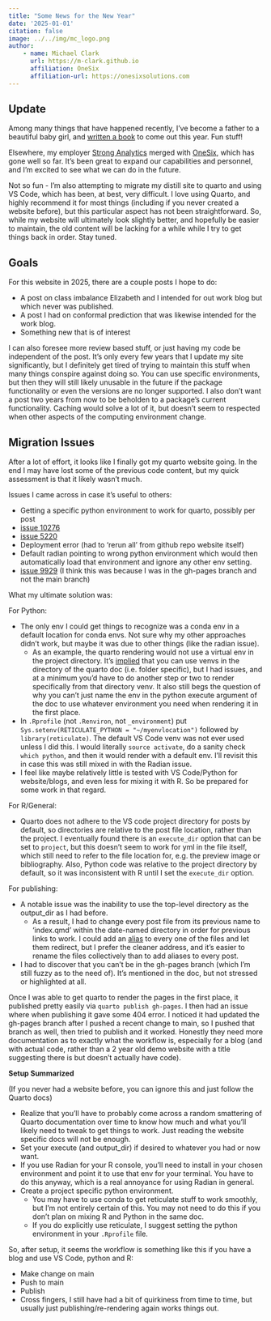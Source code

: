 ```yaml
---
title: "Some News for the New Year"
date: '2025-01-01'
citation: false
image: ../../img/mc_logo.png
author:
    - name: Michael Clark
      url: https://m-clark.github.io
      affiliation: OneSix
      affiliation-url: https://onesixsolutions.com
---
```



## Update

Among many things that have happened recently, I've become a father to a beautiful baby girl, and [written a book](https://m-clark.github.io/book-of-models) to come out this year. Fun stuff!

Elsewhere, my employer [Strong Analytics](https://www.strong.io/) merged with [OneSix](https://www.onesixsolutions.com/), which has gone well so far. It's been great to expand our capabilities and personnel, and I'm excited to see what we can do in the future.

Not so fun - I'm also attempting to migrate my distill site to quarto and using VS Code, which has been, at best, very difficult. I love using Quarto, and highly recommend it for most things (including if you never created a website before), but this particular aspect has not been straightforward. So, while my website will ultimately look slightly better, and hopefully be easier to maintain, the old content will be lacking for a while while I try to get things back in order. Stay tuned.


## Goals

For this website in 2025, there are a couple posts I hope to do:

- A post on class imbalance Elizabeth and I intended for out work blog but which never was published.
- A post I had on conformal prediction that was likewise intended for the work blog.
- Something new that is of interest

I can also foresee more review based stuff, or just having my code be independent of the post. It's only every few years that I update my site significantly, but I definitely get tired of trying to maintain this stuff when many things conspire against doing so. You can use specific environments, but then they will still likely unusable in the future if the package functionality or even the versions are no longer supported. I also don't want a post two years from now to be beholden to a package's current functionality. Caching would solve a lot of it, but doesn't seem to respected when other aspects of the computing environment change.


## Migration Issues

After a lot of effort, it looks like I finally got my quarto website going. In the end I may have lost some of the previous code content, but my quick assessment is that it likely wasn't much.


Issues I came across in case it's useful to others:

- Getting a specific python environment to work for quarto, possibly per post
- [issue 10276](https://github.com/quarto-dev/quarto-cli/issues/10276)
- [issue 5220](https://github.com/quarto-dev/quarto-cli/issues/5220)
- Deployment error (had to 'rerun all' from github repo website itself)
- Default radian pointing to wrong python environment which would then automatically load that environment and ignore any other env setting.
- [issue 9929](https://github.com/quarto-dev/quarto-cli/issues/9929) (I think this was because I was in the gh-pages branch and not the main branch)

What my ultimate solution was:

For Python:

- The only env I could get things to recognize was a conda env in a default location for conda envs. Not sure why my other approaches didn't work, but maybe it was due to other things (like the radian issue).
    - As an example, the quarto rendering would not use a virtual env in the project directory. It's [implied](https://quarto.org/docs/projects/code-execution.html#freeze-virtual-environments) that you can use venvs in the directory of the quarto doc (i.e. folder specific), but I had issues, and at a minimum you'd have to do another step or two to render specifically from that directory venv. It also still begs the question of why you can't just name the env in the python execute argument of the doc to use whatever environment you need when rendering it in the first place. 
- In `.Rprofile` (not `.Renviron`, not `_environment`) put `Sys.setenv(RETICULATE_PYTHON = "~/myenvlocation")` followed by `library(reticulate)`. The default VS Code venv was not ever used unless I did this. I would literally `source activate`, do a sanity check `which python`, and then it would render with a default env.  I'll revisit this in case this was still mixed in with the Radian issue.
- I feel like maybe relatively little is tested with VS Code/Python for website/blogs, and even less for mixing it with R. So be prepared for some work in that regard.

For R/General:

- Quarto does not adhere to the VS code project directory for posts by default, so directories are relative to the post file location, rather than the project. I eventually found there is an `execute_dir` option that can be set to `project`, but this doesn't seem to work for yml in the file itself, which still need to refer to the file location for, e.g. the preview image or bibliography. Also, Python code was relative to the project directory by default, so it was inconsistent with R until I set the `execute_dir` option.

For publishing:

- A notable issue was the inability to use the top-level directory as the output_dir as I had before.
    - As a result, I had to change every post file from its previous name to 'index.qmd' within the date-named directory in order for previous links to work. I could add an [alias](https://quarto.org/docs/websites/website-navigation.html#redirects) to every one of the files and let them redirect, but I prefer the cleaner address, and it's easier to rename the files collectively than to add aliases to every post.
- I had to discover that you can't be in the gh-pages branch (which I'm still fuzzy as to the need of). It's mentioned in the doc, but not stressed or highlighted at all. 

Once I was able to get quarto to render the pages in the first place, it published pretty easily via `quarto publish gh-pages`. I then had an issue where when publishing it gave some 404 error. I noticed it had updated the gh-pages branch after I pushed a recent change to main, so I pushed that branch as well, then tried to publish and it worked. Honestly they need more documentation as to exactly what the workflow is, especially for a blog (and with actual code, rather than a 2 year old demo website with a title suggesting there is but doesn't actually have code).


**Setup Summarized**

(If you never had a website before, you can ignore this and just follow the Quarto docs)

- Realize that you'll have to probably come across a random smattering of Quarto documentation over time to know how much and what you'll likely need to tweak to get things to work. Just reading the website specific docs will not be enough.
- Set your execute (and output_dir) if desired to whatever you had or now want.
- If you use Radian for your R console, you'll need to install in your chosen environment and point it to use that env for your terminal. You have to do this anyway, which is a real annoyance for using Radian in general.
- Create a project specific python environment. 
    - You may have to use conda to get reticulate stuff to work smoothly, but I'm not entirely certain of this. You may not need to do this if you don't plan on mixing R and Python in the same doc.
    - If you do explicitly use reticulate, I suggest setting the python environment in your `.Rprofile` file.

So, after setup, it seems the workflow is something like this if you have a blog and use VS Code, python and R:

- Make change on main
- Push to main
- Publish
- Cross fingers, I still have had a bit of quirkiness from time to time, but usually just publishing/re-rendering again works things out.

